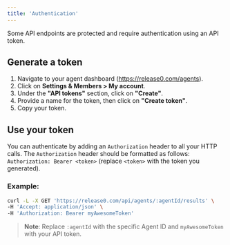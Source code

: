 ```yaml
---
title: 'Authentication'
---
```


Some API endpoints are protected and require authentication using an API token.

## Generate a token

1. Navigate to your agent dashboard (https://release0.com/agents).
2. Click on **Settings & Members > My account**.
3. Under the **"API tokens"** section, click on **"Create"**.
4. Provide a name for the token, then click on **"Create token"**.
5. Copy your token.


## Use your token

You can authenticate by adding an `Authorization` header to all your HTTP calls. The `Authorization` header should be formatted as follows: `Authorization: Bearer <token>` (replace `<token>` with the token you generated).

### Example:

```sh
curl -L -X GET 'https://release0.com/api/agents/:agentId/results' \
-H 'Accept: application/json' \
-H 'Authorization: Bearer myAwesomeToken'
```

> **Note**: Replace `:agentId` with the specific Agent ID and `myAwesomeToken` with your API token.